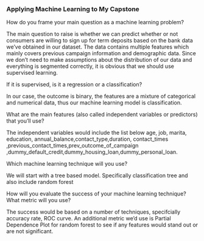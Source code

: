 ### Applying Machine Learning to My Capstone

How do you frame your main question as a machine learning problem?

The main question to raise is whether we can predict whether or not consumers are willing to sign up for term deposits based on the bank data we've obtained in our dataset. The data contains multiple features which mainly covers previous campaign information and demographic data. Since we don't need to make assumptions about the distribution of our data and everything is segmented correctly, it is obvious that we should use supervised learning.

If it is supervised, is it a regression or a classification?

In our case, the outcome is binary, the features are a mixture of categorical and numerical data, thus our machine learning model is classification.

What are the main features (also called independent variables or predictors) that you'll use?

The independent variables would include the list below
age, job, marita, education, annual_balance,contact_type,duration, contact_times ,previous_contact_times,prev_outcome_of_campaign ,dummy_default_credit,dummy_housing_loan,dummy_personal_loan.

Which machine learning technique will you use?

We will start with a tree based model. Specifically classification tree and also include random forest

How will you evaluate the success of your machine learning technique? What metric will you use?

The success would be based on a number of techniques, specifcially accuracy rate, ROC curve. An additional metric we'd use is Partial Dependence Plot for random forest to see if any features would stand out or are not significant.
